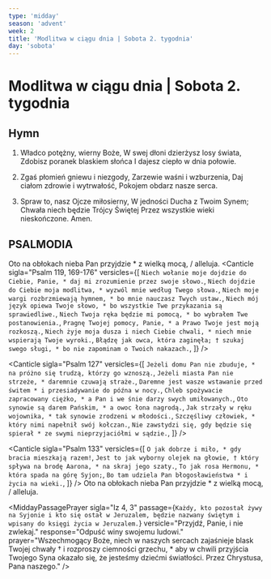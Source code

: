 ```yaml
---
type: 'midday'
season: 'advent'
week: 2
title: 'Modlitwa w ciągu dnia | Sobota 2. tygodnia'
day: 'sobota'
---
```


# Modlitwa w ciągu dnia | Sobota 2. tygodnia

<OpeningVersicle />

## Hymn

1. Władco potężny, wierny Boże,
W swej dłoni dzierżysz losy świata,
Zdobisz poranek blaskiem słońca
I dajesz ciepło w dnia połowie.

2. Zgaś płomień gniewu i niezgody,
Zarzewie waśni i wzburzenia,
Daj ciałom zdrowie i wytrwałość,
Pokojem obdarz nasze serca.

3. Spraw to, nasz Ojcze miłosierny,
W jedności Ducha z Twoim Synem;
Chwała niech będzie Trójcy Świętej
Przez wszystkie wieki nieskończone. Amen.

## PSALMODIA

<Antiphon>Oto na obłokach nieba Pan przyjdzie * z wielką mocą, / alleluja.</Antiphon>
<Canticle
  sigla="Psalm 119, 169-176"
  versicles={[
`Niech wołanie moje dojdzie do Ciebie, Panie, *
daj mi zrozumienie przez swoje słowo.`,
`Niech dojdzie do Ciebie moja modlitwa, *
wyzwól mnie według Twego słowa.`,
`Niech moje wargi rozbrzmiewają hymnem, *
bo mnie nauczasz Twych ustaw.`,
`Niech mój język opiewa Twoje słowo, *
bo wszystkie Twe przykazania są sprawiedliwe.`,
`Niech Twoja ręka będzie mi pomocą, *
bo wybrałem Twe postanowienia.`,
`Pragnę Twojej pomocy, Panie, *
a Prawo Twoje jest moją rozkoszą.`,
`Niech żyje moja dusza i niech Ciebie chwali, *
niech mnie wspierają Twoje wyroki.`,
`Błądzę jak owca, która zaginęła; †
szukaj swego sługi, *
bo nie zapominam o Twoich nakazach.`,
  ]}
/>

<Canticle
  sigla="Psalm 127"
  versicles={[
`Jeżeli domu Pan nie zbuduje, *
na próżno się trudzą, którzy go wznoszą.`,
`Jeżeli miasta Pan nie strzeże, *
daremnie czuwają straże.`,
`Daremne jest wasze wstawanie przed świtem *
i przesiadywanie do późna w nocy.`,
`Chleb spożywacie zapracowany ciężko, *
a Pan i we śnie darzy swych umiłowanych.`,
`Oto synowie są darem Pańskim, *
a owoc łona nagrodą.`,
`Jak strzały w ręku wojownika, *
tak synowie zrodzeni w młodości.`,
`Szczęśliwy człowiek, *
który nimi napełnił swój kołczan.`,
`Nie zawstydzi się, gdy będzie się spierał *
ze swymi nieprzyjaciółmi w sądzie.`,
  ]}
/>

<Canticle
  sigla="Psalm 133"
  versicles={[
`O jak dobrze i miło, *
gdy bracia mieszkają razem!`,
`Jest to jak wyborny olejek na głowie, †
który spływa na brodę Aarona, *
na skraj jego szaty.`,
`To jak rosa Hermonu, *
która spada na górę Syjon;`,
`Bo tam udziela Pan błogosławieństwa *
i życia na wieki.`,
  ]}
/>
<Antiphon>Oto na obłokach nieba Pan przyjdzie * z wielką mocą, / alleluja.</Antiphon>

<MiddayPassagePrayer
  sigla="Iz 4, 3"
  passage={`Każdy, kto pozostał żywy na Syjonie i kto się ostał w Jeruzalem, będzie nazwany świętym i wpisany do księgi życia w Jeruzalem.`}
  versicle="Przyjdź, Panie, i nie zwlekaj."
  response="Odpuść winy swojemu ludowi."
  prayer="Wszechmogący Boże, niech w naszych sercach zajaśnieje blask Twojej chwały † i rozproszy ciemności grzechu, * aby w chwili przyjścia Twojego Syna okazało się, że jesteśmy dziećmi światłości. Przez Chrystusa, Pana naszego."
/>
